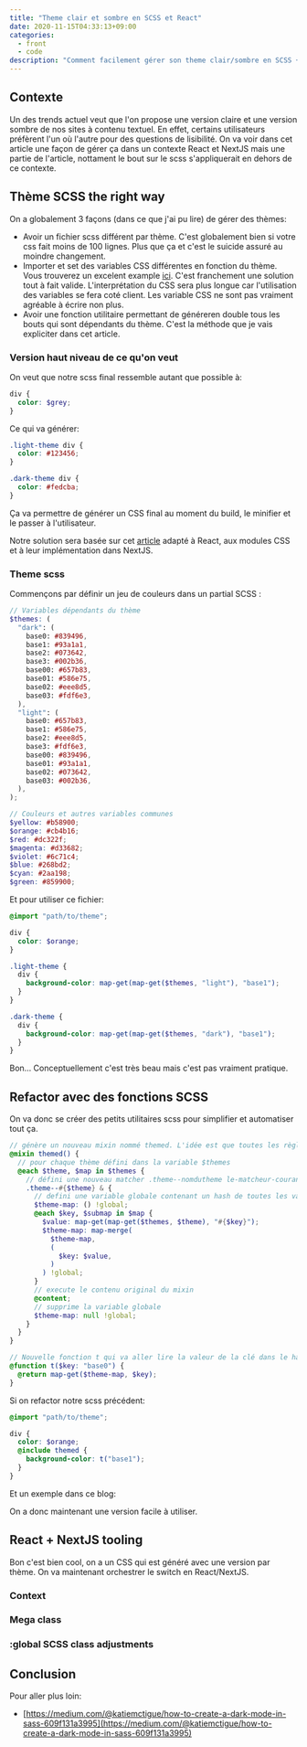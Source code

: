 ```yaml
---
title: "Theme clair et sombre en SCSS et React"
date: 2020-11-15T04:33:13+09:00
categories:
  - front
  - code
description: "Comment facilement gérer son theme clair/sombre en SCSS + React"
---
```


## Contexte

Un des trends actuel veut que l'on propose une version claire et une version sombre de nos sites à contenu textuel.
En effet, certains utilisateurs préfèrent l'un où l'autre pour des questions de lisibilité.
On va voir dans cet article une façon de gérer ça dans un contexte React et NextJS mais une partie de l'article, nottament le bout sur le scss s'appliquerait en dehors de ce contexte.

## Thème SCSS the right way

On a globalement 3 façons (dans ce que j'ai pu lire) de gérer des thèmes:

- Avoir un fichier scss différent par thème. C'est globalement bien si votre css fait moins de 100 lignes. Plus que ça et c'est le suicide assuré au moindre changement.
- Importer et set des variables CSS différentes en fonction du thème. Vous trouverez un excelent example [ici](https://www.freecodecamp.org/news/how-to-easily-create-themes-with-css-variables-2d0f4cfa5b9a/). C'est franchement une solution tout à fait valide. L'interprétation du CSS sera plus longue car l'utilisation des variables se fera coté client. Les variable CSS ne sont pas vraiment agréable à écrire non plus.
- Avoir une fonction utilitaire permettant de généreren double tous les bouts qui sont dépendants du thème. C'est la méthode que je vais expliciter dans cet article.

### Version haut niveau de ce qu'on veut

On veut que notre scss final ressemble autant que possible à:

```scss
div {
  color: $grey;
}
```

Ce qui va générer:

```css
.light-theme div {
  color: #123456;
}

.dark-theme div {
  color: #fedcba;
}
```

Ça va permettre de générer un CSS final au moment du build, le minifier et le passer à l'utilisateur.

Notre solution sera basée sur cet [article](https://medium.com/@katiemctigue/how-to-create-a-dark-mode-in-sass-609f131a3995) adapté à React, aux modules CSS et à leur implémentation dans NextJS.

### Theme scss

Commençons par définir un jeu de couleurs dans un partial SCSS :

<FileName filename="styles/_theme.scss" line="1-31" blogGithub />

```scss
// Variables dépendants du thème
$themes: (
  "dark": (
    base0: #839496,
    base1: #93a1a1,
    base2: #073642,
    base3: #002b36,
    base00: #657b83,
    base01: #586e75,
    base02: #eee8d5,
    base03: #fdf6e3,
  ),
  "light": (
    base0: #657b83,
    base1: #586e75,
    base2: #eee8d5,
    base3: #fdf6e3,
    base00: #839496,
    base01: #93a1a1,
    base02: #073642,
    base03: #002b36,
  ),
);

// Couleurs et autres variables communes
$yellow: #b58900;
$orange: #cb4b16;
$red: #dc322f;
$magenta: #d33682;
$violet: #6c71c4;
$blue: #268bd2;
$cyan: #2aa198;
$green: #859900;
```

Et pour utiliser ce fichier:

```scss
@import "path/to/theme";

div {
  color: $orange;
}

.light-theme {
  div {
    background-color: map-get(map-get($themes, "light"), "base1");
  }
}

.dark-theme {
  div {
    background-color: map-get(map-get($themes, "dark"), "base1");
  }
}
```

Bon… Conceptuellement c'est très beau mais c'est pas vraiment pratique.

## Refactor avec des fonctions SCSS

On va donc se créer des petits utilitaires scss pour simplifier et automatiser tout ça.

<FileName filename="styles/_theme.scss" line="52-73" blogGithub />

```scss
// génère un nouveau mixin nommé themed. L'idée est que toutes les règles css définie à l'interieur seront dupliquée en dark et light.
@mixin themed() {
  // pour chaque thème défini dans la variable $themes
  @each $theme, $map in $themes {
    // défini une nouveau matcher .theme--nomdutheme le-matcheur-courant
    .theme--#{$theme} & {
      // defini une variable globale contenant un hash de toutes les valeurs courantes du theme
      $theme-map: () !global;
      @each $key, $submap in $map {
        $value: map-get(map-get($themes, $theme), "#{$key}");
        $theme-map: map-merge(
          $theme-map,
          (
            $key: $value,
          )
        ) !global;
      }
      // execute le contenu original du mixin
      @content;
      // supprime la variable globale
      $theme-map: null !global;
    }
  }
}

// Nouvelle fonction t qui va aller lire la valeur de la clé dans le hash temporaire défini par le mixin
@function t($key: "base0") {
  @return map-get($theme-map, $key);
}
```

Si on refactor notre scss précédent:

```scss
@import "path/to/theme";

div {
  color: $orange;
  @include themed {
    background-color: t("base1");
  }
}
```

Et un exemple dans ce blog:

<FileName filename="styles/Code.scss" line="5-7" blogGithub />

On a donc maintenant une version facile à utiliser.

## React + NextJS tooling

Bon c'est bien cool, on a un CSS qui est généré avec une version par thème.
On va maintenant orchestrer le switch en React/NextJS.

### Context

### Mega class

### :global SCSS class adjustments

## Conclusion

Pour aller plus loin:

- [https://medium.com/@katiemctigue/how-to-create-a-dark-mode-in-sass-609f131a3995](https://medium.com/@katiemctigue/how-to-create-a-dark-mode-in-sass-609f131a3995)
